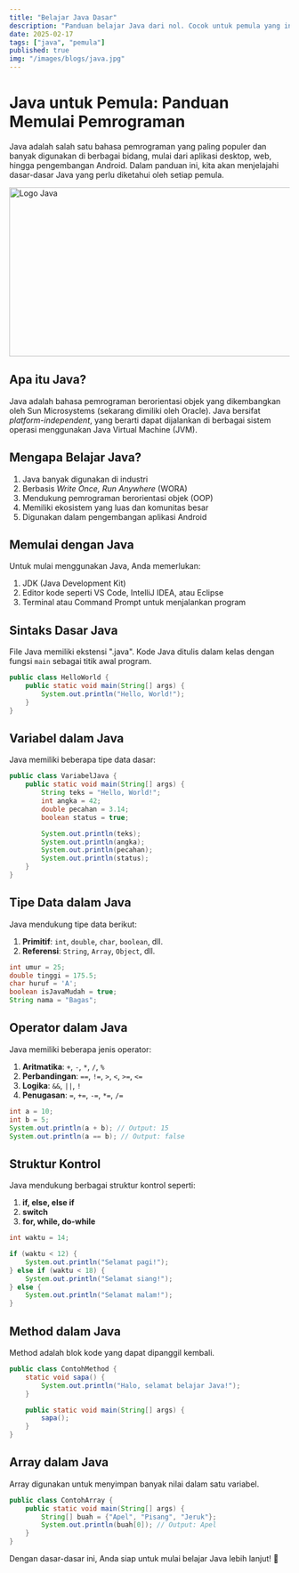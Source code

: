 ```yaml
---
title: "Belajar Java Dasar"
description: "Panduan belajar Java dari nol. Cocok untuk pemula yang ingin memahami dasar-dasar pemrograman dengan Java."
date: 2025-02-17
tags: ["java", "pemula"]
published: true
img: "/images/blogs/java.jpg"
---
```


# Java untuk Pemula: Panduan Memulai Pemrograman

Java adalah salah satu bahasa pemrograman yang paling populer dan banyak digunakan di berbagai bidang, mulai dari aplikasi desktop, web, hingga pengembangan Android. Dalam panduan ini, kita akan menjelajahi dasar-dasar Java yang perlu diketahui oleh setiap pemula.

<Image src="/images/blogs/java.jpg" width="718" height="304" alt="Logo Java" />

## Apa itu Java?

Java adalah bahasa pemrograman berorientasi objek yang dikembangkan oleh Sun Microsystems (sekarang dimiliki oleh Oracle). Java bersifat _platform-independent_, yang berarti dapat dijalankan di berbagai sistem operasi menggunakan Java Virtual Machine (JVM).

## Mengapa Belajar Java?

1. Java banyak digunakan di industri
2. Berbasis _Write Once, Run Anywhere_ (WORA)
3. Mendukung pemrograman berorientasi objek (OOP)
4. Memiliki ekosistem yang luas dan komunitas besar
5. Digunakan dalam pengembangan aplikasi Android

## Memulai dengan Java

Untuk mulai menggunakan Java, Anda memerlukan:

1. JDK (Java Development Kit)
2. Editor kode seperti VS Code, IntelliJ IDEA, atau Eclipse
3. Terminal atau Command Prompt untuk menjalankan program

## Sintaks Dasar Java

File Java memiliki ekstensi ".java". Kode Java ditulis dalam kelas dengan fungsi `main` sebagai titik awal program.

```java
public class HelloWorld {
    public static void main(String[] args) {
        System.out.println("Hello, World!");
    }
}
```

## Variabel dalam Java

Java memiliki beberapa tipe data dasar:

```java
public class VariabelJava {
    public static void main(String[] args) {
        String teks = "Hello, World!";
        int angka = 42;
        double pecahan = 3.14;
        boolean status = true;

        System.out.println(teks);
        System.out.println(angka);
        System.out.println(pecahan);
        System.out.println(status);
    }
}
```

## Tipe Data dalam Java

Java mendukung tipe data berikut:

1. **Primitif**: `int`, `double`, `char`, `boolean`, dll.
2. **Referensi**: `String`, `Array`, `Object`, dll.

```java
int umur = 25;
double tinggi = 175.5;
char huruf = 'A';
boolean isJavaMudah = true;
String nama = "Bagas";
```

## Operator dalam Java

Java memiliki beberapa jenis operator:

1. **Aritmatika**: `+`, `-`, `*`, `/`, `%`
2. **Perbandingan**: `==`, `!=`, `>`, `<`, `>=`, `<=`
3. **Logika**: `&&`, `||`, `!`
4. **Penugasan**: `=`, `+=`, `-=`, `*=`, `/=`

```java
int a = 10;
int b = 5;
System.out.println(a + b); // Output: 15
System.out.println(a == b); // Output: false
```

## Struktur Kontrol

Java mendukung berbagai struktur kontrol seperti:

1. **if, else, else if**
2. **switch**
3. **for, while, do-while**

```java
int waktu = 14;

if (waktu < 12) {
    System.out.println("Selamat pagi!");
} else if (waktu < 18) {
    System.out.println("Selamat siang!");
} else {
    System.out.println("Selamat malam!");
}
```

## Method dalam Java

Method adalah blok kode yang dapat dipanggil kembali.

```java
public class ContohMethod {
    static void sapa() {
        System.out.println("Halo, selamat belajar Java!");
    }

    public static void main(String[] args) {
        sapa();
    }
}
```

## Array dalam Java

Array digunakan untuk menyimpan banyak nilai dalam satu variabel.

```java
public class ContohArray {
    public static void main(String[] args) {
        String[] buah = {"Apel", "Pisang", "Jeruk"};
        System.out.println(buah[0]); // Output: Apel
    }
}
```

Dengan dasar-dasar ini, Anda siap untuk mulai belajar Java lebih lanjut! 🚀
